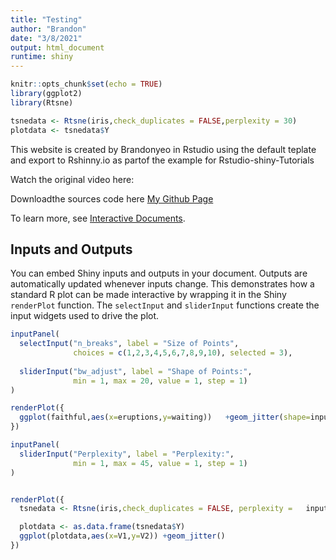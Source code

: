 ```yaml
---
title: "Testing"
author: "Brandon"
date: "3/8/2021"
output: html_document
runtime: shiny
---
```


```r
knitr::opts_chunk$set(echo = TRUE)
library(ggplot2)
library(Rtsne)

tsnedata <- Rtsne(iris,check_duplicates = FALSE,perplexity = 30)
plotdata <- tsnedata$Y
```

This website is created by Brandonyeo in Rstudio using the default teplate and export to Rshinny.io as partof the example for Rstudio-shiny-Tutorials

Watch the original video here:


Downloadthe sources code here
[My Github Page](https://github.com/brandonyph)


To learn more, see [Interactive Documents](http://rmarkdown.rstudio.com/authoring_shiny.html).

## Inputs and Outputs

You can embed Shiny inputs and outputs in your document. Outputs are automatically updated whenever inputs change.  This demonstrates how a standard R plot can be made interactive by wrapping it in the Shiny `renderPlot` function. The `selectInput` and `sliderInput` functions create the input widgets used to drive the plot.

```r
inputPanel(
  selectInput("n_breaks", label = "Size of Points",
              choices = c(1,2,3,4,5,6,7,8,9,10), selected = 3),
  
  sliderInput("bw_adjust", label = "Shape of Points:",
              min = 1, max = 20, value = 1, step = 1)
)

renderPlot({
  ggplot(faithful,aes(x=eruptions,y=waiting))   +geom_jitter(shape=input$bw_adjust, size=as.numeric(input$n_breaks))
})
```


```r
inputPanel(
  sliderInput("Perplexity", label = "Perplexity:",
              min = 1, max = 45, value = 1, step = 1)
)


renderPlot({
  tsnedata <- Rtsne(iris,check_duplicates = FALSE, perplexity =   input$Perplexity)

  plotdata <- as.data.frame(tsnedata$Y)
  ggplot(plotdata,aes(x=V1,y=V2)) +geom_jitter()
})
```
